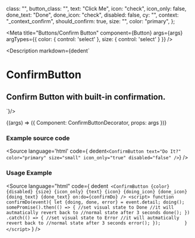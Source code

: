 
  class: "",
  button_class: "",
  text: "Click Me",
  icon: "check",
  icon_only: false,
  done_text: "Done",
  done_icon: "check",
  disabled: false,
  cy: "",
  context: "_context_confirm",
  should_confirm: true,
  size: "",
  color: "primary",
};

<Meta
  title="Buttons/Confirm Button"
  component={Button}
  args={args}
  argTypes={{
    color: {
      control: 'select'
    },
    size: {
      control: 'select'
    }
  }}
/>

<Description markdown={dedent`
# ConfirmButton
## Confirm Button with built-in confirmation.
`}/>

<Canvas>
  <Story
  name="Confirm Button"
  args={args}
  >
  {(args) => ({
    Component: ConfirmButtonDecorator,
    props: args
  })}
  </Story>
</Canvas>

<ArgsTable story="Confirm Button" />

### Example source code
<Source
  language='html'
  code={ dedent`<ConfirmButton text="Do It?" color="primary" size="small" icon_only="true" disabled="false" />`}
/>

### Usage Example
<Source
  language="html"
  code={
    dedent`
    <ConfirmButton
      {color}
      {disabled}
      {size}
      {icon_only}
      {text}
      {icon}
      {doing_icon}
      {done_icon}
      {doing_text}
      {done_text}
      on:do={confirmDo}
    />
    <script>
      function confirmDo(event){
        let {doing, done, error} = event.detail;
        doing();
        somePromise().then(() => {
          //set visual state to Done
          //it will autmatically revert back to
          //normal state after 3 seconds
          done();
        })
        .catch(() => {
          //set visual state to Error
          //it will autmatically revert back to
          //normal state after 3 seconds
          error();
        });        
      }
    </script>`
  }
/>
